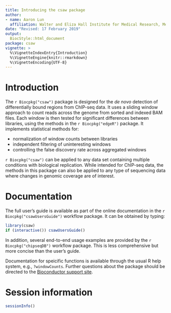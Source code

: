 ```yaml
---
title: Introducing the csaw package
author: 
- name: Aaron Lun
  affiliation: Walter and Eliza Hall Institute for Medical Research, Melbourne, Australia
date: "Revised: 17 February 2019"
output:
  BiocStyle::html_document
package: csaw 
vignette: >
  %\VignetteIndexEntry{Introduction}
  %\VignetteEngine{knitr::rmarkdown}
  %\VignetteEncoding{UTF-8}    
---
```


# Introduction

The `r Biocpkg("csaw")` package is designed for the _de novo_ detection of differentially bound regions from ChIP-seq data. 
It uses a sliding window approach to count reads across the genome from sorted and indexed BAM files. 
Each window is then tested for significant differences between libraries, using the methods in the `r Biocpkg("edgeR")` package. 
It implements statistical methods for:

- normalization of window counts between libraries
- independent filtering of uninteresting windows
- controlling the false discovery rate across aggregated windows 

`r Biocpkg("csaw")` can be applied to any data set containing multiple conditions with biological replication.
While intended for ChIP-seq data, the methods in this package can also be applied to any type of sequencing data where changes in genomic coverage are of interest.

# Documentation

The full user's guide is available as part of the online documentation in the `r Biocpkg("csawUsersGuide")` workflow package.
It can be obtained by typing:

```r
library(csaw)
if (interactive()) csawUsersGuide()
```

In addition, several end-to-end usage examples are provided by the `r Biocpkg("chipseqDB")` workflow package.
This is less comprehensive but more concise than the user's guide.

Documentation for speicific functions is available through the usual R help system, e.g., `?windowCounts`.
Further questions about the package should be directed to the [Bioconductor support site](https://support.bioconductor.org).

# Session information

```r
sessionInfo()
```
